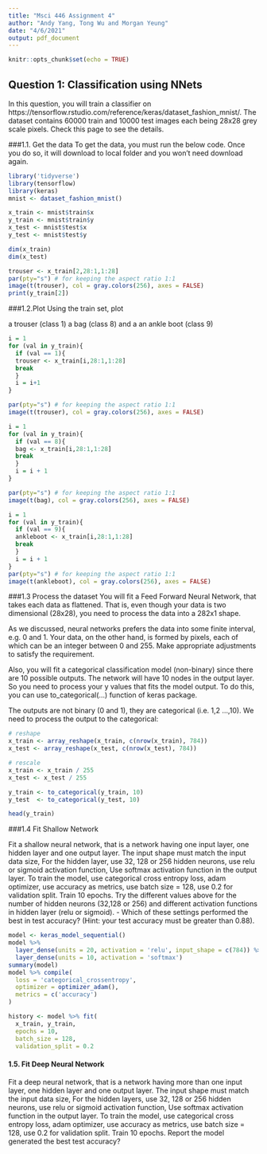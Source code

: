 ```yaml
---
title: "Msci 446 Assignment 4"
author: "Andy Yang, Tong Wu and Morgan Yeung"
date: "4/6/2021"
output: pdf_document
---
```


```r
knitr::opts_chunk$set(echo = TRUE)
```
## Question 1: Classification using NNets
In this question, you will train a classifier on https://tensorflow.rstudio.com/reference/keras/dataset_fashion_mnist/. The dataset contains 60000 train and 10000 test images each being 28x28 grey scale pixels. Check this page to see the details.

###1.1. Get the data
To get the data, you must run the below code. Once you do so, it will download to local folder and you won’t need download again.
```r
library('tidyverse')
library(tensorflow)
library(keras)
mnist <- dataset_fashion_mnist()

x_train <- mnist$train$x
y_train <- mnist$train$y
x_test <- mnist$test$x
y_test <- mnist$test$y

dim(x_train)
dim(x_test)
```
```r
trouser <- x_train[2,28:1,1:28]
par(pty="s") # for keeping the aspect ratio 1:1
image(t(trouser), col = gray.colors(256), axes = FALSE)
print(y_train[2])
```

###1.2.Plot
Using the train set, plot

a trouser (class 1)
a bag (class 8) and
a an ankle boot (class 9)

```r
i = 1
for (val in y_train){
  if (val == 1){
  trouser <- x_train[i,28:1,1:28]
  break
  }
  i = i+1
}

par(pty="s") # for keeping the aspect ratio 1:1
image(t(trouser), col = gray.colors(256), axes = FALSE)

```
```r
i = 1
for (val in y_train){
  if (val == 8){
  bag <- x_train[i,28:1,1:28]
  break
  }
  i = i + 1
}

par(pty="s") # for keeping the aspect ratio 1:1
image(t(bag), col = gray.colors(256), axes = FALSE)

```

```r
i = 1
for (val in y_train){
  if (val == 9){
  ankleboot <- x_train[i,28:1,1:28]
  break
  }
  i = i + 1
}
par(pty="s") # for keeping the aspect ratio 1:1
image(t(ankleboot), col = gray.colors(256), axes = FALSE)

```


###1.3 Process the dataset
You will fit a Feed Forward Neural Network, that takes each data as flattened. That is, even though your data is two dimensional (28x28), you need to process the data into a 282x1 shape.

As we discussed, neural networks prefers the data into some finite interval, e.g. 0 and 1. Your data, on the other hand, is formed by pixels, each of which can be an integer between 0 and 255. Make appropriate adjustments to satisfy the requirement.

Also, you will fit a categorical classification model (non-binary) since there are 10 possible outputs. The network will have 10 nodes in the output layer. So you need to process your y values that fits the model output. To do this, you can use to_categorical(...) function of keras package.

The outputs are not binary (0 and 1), they are categorical (i.e. 1,2 …,10). We need to process the output to the categorical:

```r
# reshape
x_train <- array_reshape(x_train, c(nrow(x_train), 784))
x_test <- array_reshape(x_test, c(nrow(x_test), 784))

# rescale
x_train <- x_train / 255
x_test <- x_test / 255

y_train <- to_categorical(y_train, 10)
y_test  <- to_categorical(y_test, 10)

head(y_train)
```

###1.4 Fit Shallow Network

Fit a shallow neural network, that is a network having one input layer, one hidden layer and one output layer.
The input shape must match the input data size,
For the hidden layer, use 32, 128 or 256 hidden neurons,
use relu or sigmoid activation function,
Use softmax activation function in the output layer.
To train the model, use
categorical cross entropy loss,
adam optimizer,
use accuracy as metrics,
use batch size = 128,
use 0.2 for validation split.
Train 10 epochs.
Try the different values above for the number of hidden neurons (32,128 or 256) and different activation functions in hidden layer (relu or sigmoid). - Which of these settings performed the best in test accuracy? (Hint: your test accuracy must be greater than 0.88).
```r
model <- keras_model_sequential() 
model %>% 
  layer_dense(units = 20, activation = 'relu', input_shape = c(784)) %>% 
  layer_dense(units = 10, activation = 'softmax')
summary(model)
model %>% compile(
  loss = 'categorical_crossentropy',
  optimizer = optimizer_adam(),
  metrics = c('accuracy')
)

history <- model %>% fit(
  x_train, y_train, 
  epochs = 10, 
  batch_size = 128, 
  validation_split = 0.2

```

#### 1.5. Fit Deep Neural Network
Fit a deep neural network, that is a network having more than one input layer, one hidden layer and one output layer.
The input shape must match the input data size,
For the hidden layers, use 32, 128 or 256 hidden neurons,
use relu or sigmoid activation function,
Use softmax activation function in the output layer.
To train the model, use
categorical cross entropy loss,
adam optimizer,
use accuracy as metrics,
use batch size = 128,
use 0.2 for validation split.
Train 10 epochs.
Report the model generated the best test accuracy?

```r


```
